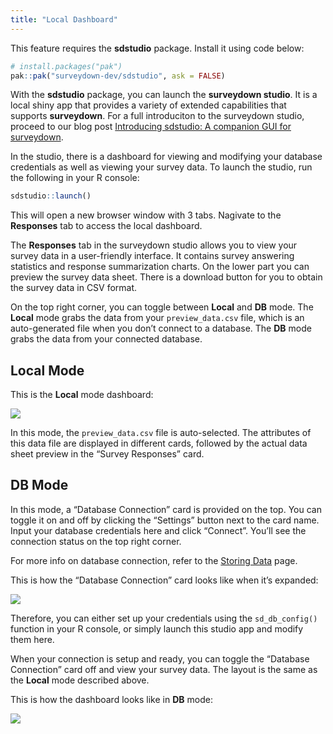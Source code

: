 ```yaml
---
title: "Local Dashboard"
---
```


This feature requires the **sdstudio** package. Install it using code below:

```r
# install.packages("pak")
pak::pak("surveydown-dev/sdstudio", ask = FALSE)
```

With the **sdstudio** package, you can launch the **surveydown studio**. It is a local shiny app that provides a variety of extended capabilities that supports **surveydown**. For a full introduciton to the surveydown studio, proceed to our blog post [Introducing sdstudio: A companion GUI for surveydown](/blog/2025-06-29-sdstudio/index.html).

In the studio, there is a dashboard for viewing and modifying your database credentials as well as viewing your survey data. To launch the studio, run the following in your R console:

```r
sdstudio::launch()
```

This will open a new browser window with 3 tabs. Nagivate to the **Responses** tab to access the local dashboard.

The **Responses** tab in the surveydown studio allows you to view your survey data in a user-friendly interface. It contains survey answering statistics and response summarization charts. On the lower part you can preview the survey data sheet. There is a download button for you to obtain the survey data in CSV format.

On the top right corner, you can toggle between **Local** and **DB** mode. The **Local** mode grabs the data from your `preview_data.csv` file, which is an auto-generated file when you don't connect to a database. The **DB** mode grabs the data from your connected database.

## Local Mode

This is the **Local** mode dashboard:

![](/images/screenshots/dashboard_local.png){.image-with-border}

In this mode, the `preview_data.csv` file is auto-selected. The attributes of this data file are displayed in different cards, followed by the actual data sheet preview in the "Survey Responses" card.

## DB Mode

In this mode, a "Database Connection" card is provided on the top. You can toggle it on and off by clicking the "Settings" button next to the card name. Input your database credentials here and click "Connect". You'll see the connection status on the top right corner.

For more info on database connection, refer to the [Storing Data](/docs/storing-data.html) page.

This is how the "Database Connection" card looks like when it's expanded:

![](/images/screenshots/dashboard_db_1.png){.image-with-border}

::: {.callout-tip}
Therefore, you can either set up your credentials using the `sd_db_config()` function in your R console, or simply launch this studio app and modify them here.
:::

When your connection is setup and ready, you can toggle the "Database Connection" card off and view your survey data. The layout is the same as the **Local** mode described above.

This is how the dashboard looks like in **DB** mode:

![](/images/screenshots/dashboard_db_2.png){.image-with-border}
